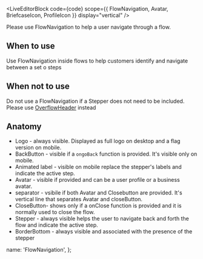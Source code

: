 

<LiveEditorBlock
  code={code}
  scope={{ FlowNavigation, Avatar, BriefcaseIcon, ProfileIcon }}
  display="vertical"
/>

Please use FlowNavigation to help a user navigate through a flow.

## When to use

Use FlowNavigation inside flows to help customers identify and navigate between a set o steps

## When not to use

Do not use a FlowNavigation if a Stepper does not need to be included. Please use [OverflowHeader](/components/overlays/OverlayHeader) instead

## Anatomy

- Logo - always visible. Displayed as full logo on desktop and a flag version on mobile.
- BackButton - visible if a `ongoBack` function is provided. It's visible only on mobile.
- Animated label - visible on mobile replace the stepper's labels and indicate the active step.
- Avatar - visible if provided and can be a user profile or a business avatar.
- separator - vsibile if both Avatar and Closebutton are provided. It's vertical line that separates Avatar and closeButton.
- CloseButton- shows only if a onClose function is provided and it is normally used to close the flow.
- Stepper - always visible helps the user to navigate back and forth the flow and indicate the active step.
- BorderBottom - always visible and associated with the presence of the stepper

<GeneratePropsTable componentName="FlowNavigation" />

  name: 'FlowNavigation',
};
